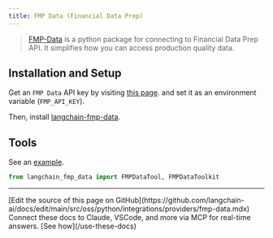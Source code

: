 ```yaml
---
title: FMP Data (Financial Data Prep)
---
```


> [FMP-Data](https://pypi.org/project/fmp-data/) is a python package for connecting to
> Financial Data Prep API. It simplifies how you can access production quality data.


## Installation and Setup

Get an `FMP Data` API key by
visiting [this page](https://site.financialmodelingprep.com/pricing-plans?couponCode=mehdi).
 and set it as an environment variable (`FMP_API_KEY`).

Then, install [langchain-fmp-data](https://pypi.org/project/langchain-fmp-data/).

## Tools

See an [example](https://github.com/MehdiZare/langchain-fmp-data/tree/main/docs).

```python
from langchain_fmp_data import FMPDataTool, FMPDataToolkit
```

---

<Callout icon="pen-to-square" iconType="regular">
    [Edit the source of this page on GitHub](https://github.com/langchain-ai/docs/edit/main/src/oss/python/integrations/providers/fmp-data.mdx)
</Callout>
<Tip icon="terminal" iconType="regular">
    Connect these docs to Claude, VSCode, and more via MCP for    real-time answers. [See how](/use-these-docs)
</Tip>
